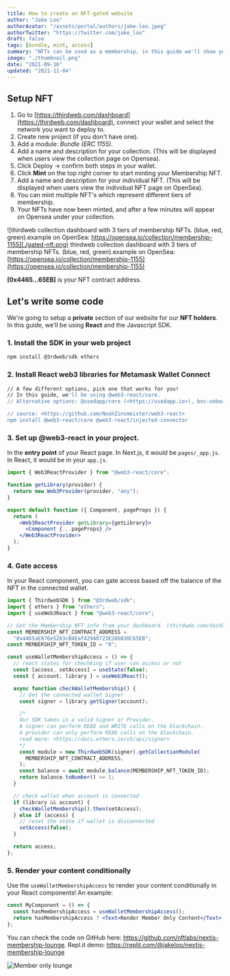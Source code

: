 ```yaml
---
title: How to create an NFT-gated website
author: "Jake Loo"
authorAvatar: "/assets/portal/authors/jake-loo.jpeg"
authorTwitter: "https://twitter.com/jake_loo"
draft: false
tags: [bundle, mint, access]
summary: "NFTs can be used as a membership, in this guide we'll show you how to setup a website that restricts content based on owning one."
image: "./thumbnail.png"
date: "2021-09-16"
updated: "2021-11-04"
---
```


## Setup NFT

1. Go to [https://thirdweb.com/dashboard](https://thirdweb.com/dashboard), connect your wallet and select the network you want to deploy to.
2. Create new project (if you don't have one).
3. Add a module: _Bundle (ERC 1155)_.
4. Add a name and description for your collection. (This will be displayed when users view the collection page on Opensea).
5. Click Deploy → confirm both steps in your wallet.
6. Click **Mint** on the top right corner to start minting your Membership NFT.
7. Add a name and description for your individual NFT. (This will be displayed when users view the individual NFT page on OpenSea).
8. You can mint multiple NFT's which represent different tiers of membership.
9. Your NFTs have now been minted, and after a few minutes will appear on Opensea under your collection.

![thirdweb collection dashboard with 3 tiers of membership NFTs. (blue, red, green).example on OpenSea: https://opensea.io/collection/membership-1155](./gated-nft.png)
thirdweb collection dashboard with 3 tiers of membership NFTs. (blue, red, green).example on OpenSea: [https://opensea.io/collection/membership-1155](https://opensea.io/collection/membership-1155)

**[0x4465...65EB]** is your NFT contract address.

## Let's write some code

We're going to setup a **private** section of our website for our **NFT holders**. In this guide, we'll be using **React** and the Javascript SDK.

### 1. Install the SDK in your web project

```bash
npm install @3rdweb/sdk ethers
```

### 2. Install React web3 libraries for Metamask Wallet Connect

```bash
// A few different options, pick one that works for you!
// In this guide, we'll be using @web3-react/core.
// Alternative options: @usedapp/core (<https://usedapp.io>), bnc-onboard (<https://docs.blocknative.com/onboard>), and more.

// source: <https://github.com/NoahZinsmeister/web3-react>
npm install @web3-react/core @web3-react/injected-connector
```

### 3. Set up @web3-react in your project.

In the **entry point** of your React page. In Next.js, it would be `pages/_app.js`. In React, it would be in your `app.js`.

```jsx
import { Web3ReactProvider } from "@web3-react/core";

function getLibrary(provider) {
  return new Web3Provider(provider, "any");
}

export default function ({ Component, pageProps }) {
  return (
    <Web3ReactProvider getLibrary={getLibrary}>
      <Component {...pageProps} />
    </Web3ReactProvider>
  );
}
```

### 4. Gate access

In your React component, you can gate access based off the balance of the NFT in the connected wallet.

```jsx
import { ThirdwebSDK } from "@3rdweb/sdk";
import { ethers } from "ethers";
import { useWeb3React } from "@web3-react/core";

// Get the Membership NFT info from your dashboard. (thirdweb.com/dashboard)
const MEMBERSHIP_NFT_CONTRACT_ADDRESS =
  "0x4465aE876e5263cB4Eaf42948723E28bB30C65E8";
const MEMBERSHIP_NFT_TOKEN_ID = "0";

const useWalletMembershipAccess = () => {
  // react states for chechking if user can access or not
  const [access, setAccess] = useState(false);
  const { account, library } = useWeb3React();

  async function checkWalletMembership() {
    // Get the connected wallet Signer
    const signer = library.getSigner(account);

    /* 
    Our SDK takes in a valid Signer or Provider. 
    A signer can perform READ and WRITE calls on the blockchain.
    A provider can only perform READ calls on the blockchain.	  
    read more: <https://docs.ethers.io/v5/api/signer>
    */
    const module = new ThirdwebSDK(signer).getCollectionModule(
      MEMBERSHIP_NFT_CONTRACT_ADDRESS,
    );
    const balance = await module.balance(MEMBERSHIP_NFT_TOKEN_ID);
    return balance.toNumber() >= 1;
  }

  // check wallet when account is connected
  if (library && account) {
    checkWalletMembership().then(setAccess);
  } else if (access) {
    // reset the state if wallet is disconnected
    setAccess(false);
  }

  return access;
};
```

### 5. Render your content conditionally

Use the `useWalletMembershipAccess` to render your content conditionally in your React components! An example:

```jsx
const MyComponent = () => {
  const hasMembershipAccess = useWalletMembershipAccess();
  return hasMembershipAccess ? <Text>Render Member Only Content</Text> : null;
};
```

You can check the code on GitHub here: https://github.com/nftlabs/nextjs-membership-lounge.
Repl.it demo: https://replit.com/@jakeloo/nextjs-membership-lounge

![Member only lounge](./member-only-lounge.png)
